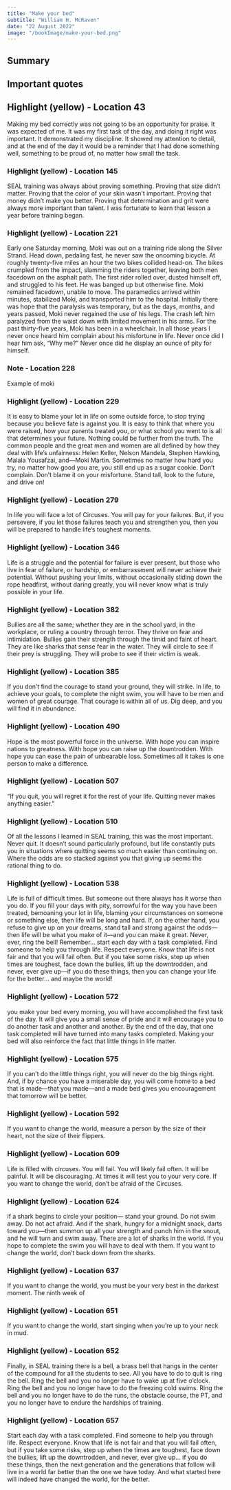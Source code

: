 ```yaml
---
title: "Make your bed"
subtitle: "William H. McRaven"
date: "22 August 2022"
image: "/bookImage/make-your-bed.png"
---
```


## Summary

## Important quotes

## **Highlight (yellow) - Location 43**

Making my bed correctly was not going to be an opportunity for praise. It was expected of me. It was my first task of the day, and doing it right was important. It demonstrated my discipline. It showed my attention to detail, and at the end of the day it would be a reminder that I had done something well, something to be proud of, no matter how small the task.

### Highlight (yellow) - Location 145

SEAL training was always about proving something. Proving that size didn’t matter. Proving that the color of your skin wasn’t important. Proving that money didn’t make you better. Proving that determination and grit were always more important than talent. I was fortunate to learn that lesson a year before training began.

### Highlight (yellow) - Location 221

Early one Saturday morning, Moki was out on a training ride along the Silver Strand. Head down, pedaling fast, he never saw the oncoming bicycle. At roughly twenty-five miles an hour the two bikes collided head-on. The bikes crumpled from the impact, slamming the riders together, leaving both men facedown on the asphalt path. The first rider rolled over, dusted himself off, and struggled to his feet. He was banged up but otherwise fine. Moki remained facedown, unable to move. The paramedics arrived within minutes, stabilized Moki, and transported him to the hospital. Initially there was hope that the paralysis was temporary, but as the days, months, and years passed, Moki never regained the use of his legs. The crash left him paralyzed from the waist down with limited movement in his arms. For the past thirty-five years, Moki has been in a wheelchair. In all those years I never once heard him complain about his misfortune in life. Never once did I hear him ask, “Why me?” Never once did he display an ounce of pity for himself.

### Note - Location 228

Example of moki

### Highlight (yellow) - Location 229

It is easy to blame your lot in life on some outside force, to stop trying because you believe fate is against you. It is easy to think that where you were raised, how your parents treated you, or what school you went to is all that determines your future. Nothing could be further from the truth. The common people and the great men and women are all defined by how they deal with life’s unfairness: Helen Keller, Nelson Mandela, Stephen Hawking, Malala Yousafzai, and—Moki Martin. Sometimes no matter how hard you try, no matter how good you are, you still end up as a sugar cookie. Don’t complain. Don’t blame it on your misfortune. Stand tall, look to the future, and drive on!

### Highlight (yellow) - Location 279

In life you will face a lot of Circuses. You will pay for your failures. But, if you persevere, if you let those failures teach you and strengthen you, then you will be prepared to handle life’s toughest moments.

### Highlight (yellow) - Location 346

Life is a struggle and the potential for failure is ever present, but those who live in fear of failure, or hardship, or embarrassment will never achieve their potential. Without pushing your limits, without occasionally sliding down the rope headfirst, without daring greatly, you will never know what is truly possible in your life.

### Highlight (yellow) - Location 382

Bullies are all the same; whether they are in the school yard, in the workplace, or ruling a country through terror. They thrive on fear and intimidation. Bullies gain their strength through the timid and faint of heart. They are like sharks that sense fear in the water. They will circle to see if their prey is struggling. They will probe to see if their victim is weak.

### Highlight (yellow) - Location 385

If you don’t find the courage to stand your ground, they will strike. In life, to achieve your goals, to complete the night swim, you will have to be men and women of great courage. That courage is within all of us. Dig deep, and you will find it in abundance.

### Highlight (yellow) - Location 490

Hope is the most powerful force in the universe. With hope you can inspire nations to greatness. With hope you can raise up the downtrodden. With hope you can ease the pain of unbearable loss. Sometimes all it takes is one person to make a difference.

### Highlight (yellow) - Location 507

“If you quit, you will regret it for the rest of your life. Quitting never makes anything easier.”

### Highlight (yellow) - Location 510

Of all the lessons I learned in SEAL training, this was the most important. Never quit. It doesn’t sound particularly profound, but life constantly puts you in situations where quitting seems so much easier than continuing on. Where the odds are so stacked against you that giving up seems the rational thing to do.

### Highlight (yellow) - Location 538

Life is full of difficult times. But someone out there always has it worse than you do. If you fill your days with pity, sorrowful for the way you have been treated, bemoaning your lot in life, blaming your circumstances on someone or something else, then life will be long and hard. If, on the other hand, you refuse to give up on your dreams, stand tall and strong against the odds—then life will be what you make of it—and you can make it great. Never, ever, ring the bell! Remember… start each day with a task completed. Find someone to help you through life. Respect everyone. Know that life is not fair and that you will fail often. But if you take some risks, step up when times are toughest, face down the bullies, lift up the downtrodden, and never, ever give up—if you do these things, then you can change your life for the better… and maybe the world!

### Highlight (yellow) - Location 572

you make your bed every morning, you will have accomplished the first task of the day. It will give you a small sense of pride and it will encourage you to do another task and another and another. By the end of the day, that one task completed will have turned into many tasks completed. Making your bed will also reinforce the fact that little things in life matter.

### Highlight (yellow) - Location 575

If you can’t do the little things right, you will never do the big things right. And, if by chance you have a miserable day, you will come home to a bed that is made—that you made—and a made bed gives you encouragement that tomorrow will be better.

### Highlight (yellow) - Location 592

If you want to change the world, measure a person by the size of their heart, not the size of their flippers.

### Highlight (yellow) - Location 609

Life is filled with circuses. You will fail. You will likely fail often. It will be painful. It will be discouraging. At times it will test you to your very core. If you want to change the world, don’t be afraid of the Circuses.

### Highlight (yellow) - Location 624

if a shark begins to circle your position— stand your ground. Do not swim away. Do not act afraid. And if the shark, hungry for a midnight snack, darts toward you—then summon up all your strength and punch him in the snout, and he will turn and swim away. There are a lot of sharks in the world. If you hope to complete the swim you will have to deal with them. If you want to change the world, don’t back down from the sharks.

### Highlight (yellow) - Location 637

If you want to change the world, you must be your very best in the darkest moment. The ninth week of

### Highlight (yellow) - Location 651

If you want to change the world, start singing when you’re up to your neck in mud.

### Highlight (yellow) - Location 652

Finally, in SEAL training there is a bell, a brass bell that hangs in the center of the compound for all the students to see. All you have to do to quit is ring the bell. Ring the bell and you no longer have to wake up at five o’clock. Ring the bell and you no longer have to do the freezing cold swims. Ring the bell and you no longer have to do the runs, the obstacle course, the PT, and you no longer have to endure the hardships of training.

### Highlight (yellow) - Location 657

Start each day with a task completed. Find someone to help you through life. Respect everyone. Know that life is not fair and that you will fail often, but if you take some risks, step up when the times are toughest, face down the bullies, lift up the downtrodden, and never, ever give up… if you do these things, then the next generation and the generations that follow will live in a world far better than the one we have today. And what started here will indeed have changed the world, for the better.
